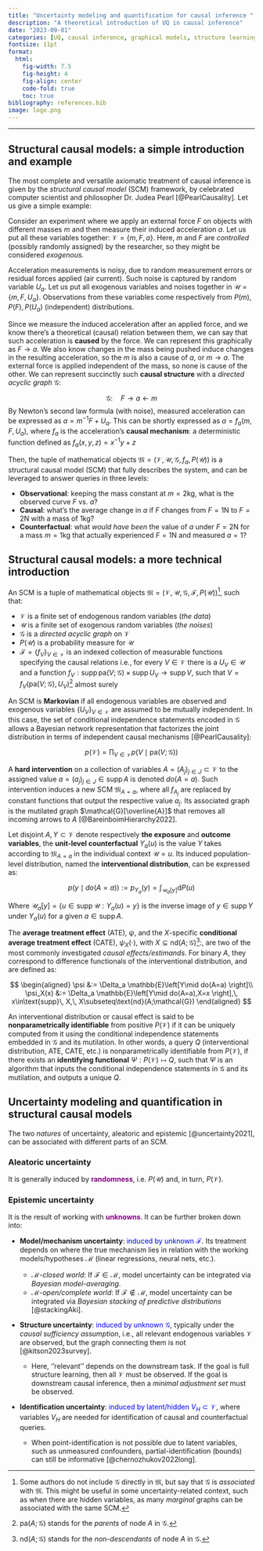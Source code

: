 ```yaml
---
title: "Uncertainty modeling and quantification for causal inference "
description: "A theoretical introduction of UQ in causal inference"
date: "2023-09-01"
categories: [UQ, causal inference, graphical models, structure learning]
fontsize: 11pt
format: 
  html:
    fig-width: 7.5
    fig-height: 4
    fig-align: center
    code-fold: true
    toc: true
bibliography: references.bib
image: logo.png
---
```


------------------------------------------------------------------------

## Structural causal models: a simple introduction and example

The most complete and versatile axiomatic treatment of causal inference is given by the *structural causal model* (SCM) framework, by celebrated computer scientist and philosopher Dr. Judea Pearl [@PearlCausality]. Let us give a simple example:

Consider an experiment where we apply an external force $F$ on objects with different masses $m$ and then measure their induced acceleration $a$. Let us put all these variables together: $\mathcal{V}=\{m,F,a\}$. Here, $m$ and $F$ are _controlled_ (possibly randomly assigned) by the researcher, so they might be considered _exogenous_.

Acceleration measurements is noisy, due to random measurement errors or residual forces applied (air current). Such noise is captured by random variable $U_a$. Let us put all exogenous variables and noises together in $\mathcal{U}=\{m,F,U_a\}$. Observations from these variables come respectively from $P(m), P(F), P(U_a)$ (independent) distributions. 

Since we measure the induced acceleration after an applied force, and we know there's a theoretical (causal) relation between them, we can say that such acceleration is **caused** by the force. We can represent this graphically as $F\rightarrow a$. We also know changes in the mass being pushed induce changes in the resulting acceleration, so the $m$ is also a cause of $a$, or  $m\rightarrow a$. The external force is applied independent of the mass, so none is cause of the other. We can represent succinctly such **causal structure** with a *directed acyclic graph* $\mathcal{G}$:

$$
\mathcal{G} :\quad F\rightarrow a\leftarrow m
$$
By Newton's second law formula (with noise), measured acceleration can be expressed as $a = m^{-1}F+U_a$. This can be shortly expressed as $a=f_a(m,F,U_a)$, where $f_a$ is the acceleration's **causal mechanism**: a deterministic function defined as $f_a(x,y,z)=x^{-1}y+z$

Then, the tuple of mathematical objects $\mathfrak{M}=(\mathcal{V},\mathcal{U},\mathcal{G},f_a,{P}(\mathcal{U}))$ is a structural causal model (SCM) that fully describes the system, and can be leveraged to answer queries in three levels:

- **Observational**: keeping the mass constant at $m=2$kg, what is the observed curve $F$ vs. $a$?
- **Causal**: what's the average change in $a$ if $F$ changes from $F=1$N to $F=2$N with a mass of $1$kg?
- **Counterfactual**: what _would have been_ the value of $a$ under $F=2$N for a mass $m=1$kg that actually experienced $F=1$N and measured $a=1$?



## Structural causal models: a more technical introduction

An SCM is a tuple of mathematical objects $\mathfrak{M}=(\mathcal{V},\mathcal{U},\mathcal{G},\mathcal{F},{P}(\mathcal{U}))$[^1], such that:

[^1]: Some authors do not include $\mathcal{G}$ directly in $\mathfrak{M}$, but say that $\mathcal{G}$ is *associated* with $\mathfrak{M}$. This might be useful in some uncertainty-related context, such as when there are hidden variables, as many *marginal* graphs can be associated with the same SCM.

- $\mathcal{V}$ is a finite set of endogenous random variables (*the data*)
- $\mathcal{U}$ is a finite set of exogenous random variables (*the noises*)
- $\mathcal{G}$ is a *directed acyclic graph* on $\mathcal{V}$
- $P(\mathcal{U})$ is a probability measure for $\mathcal{U}$
- $\mathcal{F}=\{f_V\}_{V\in\mathcal{V}}$ is an indexed collection of measurable functions specifying the causal relations i.e., for every $V\in\mathcal{V}$ there is a $U_V\in\mathcal{U}$ and a function $f_V:\text{supp}\, \text{pa}(V;\mathcal{G})\times \text{supp}\, U_V\rightarrow\text{supp}\, V$, such that $V=f_V(\text{pa}(V;\mathcal{G}),U_V)$[^2] almost surely

[^2]: $\text{pa}(A;\mathcal{G})$ stands for the *parents* of node $A$ in $\mathcal{G}$.

An SCM is **Markovian** if all endogenous variables are observed and exogenous variables $\{U_V\}_{V\in\mathcal{V}}$ are assumed to be mutually independent. In this case, the set of conditional independence statements encoded in $\mathcal{G}$ allows a Bayesian network representation that factorizes the joint distribution in terms of independent causal mechanisms [@PearlCausality]:

$$
p(\mathcal{V}) = \prod_{V\in\mathcal{V}}p(V\mid \text{pa}(V;\mathcal{G}))
$$

A **hard intervention** on a collection of variables $A=(A_j)_{j\in J}\subset\mathcal{V}$ to the assigned value $a=(a_j)_{j\in J}\in\text{supp}\, A$  is denoted $do(A=a)$. Such intervention induces a new SCM $\mathfrak{M}_{A=a}$, where all $f_{A_j}$ are replaced by constant functions that output the respective value $a_j$. Its associated graph is the mutilated graph $\mathcal{G}[\overline{A}]$ that removes all incoming arrows to $A$ [@BareinboimHierarchy2022].

Let disjoint $A,Y\subset\mathcal{V}$ denote respectively **the exposure** and **outcome variables**, the **unit-level counterfactual** $Y_{a}(u)$ is the value $Y$ takes according to $\mathfrak{M}_{A=a}$ in the individual context $\mathcal{U}=u$. Its induced population-level distribution, named the **interventional distribution**, can be expressed as:  

$$
    p(y\mid do(A=a)) := p_{Y_{a}}(y)=\int_{\mathcal{U}_a[y]}\text{d} P(u)
$$

Where $\mathcal{U}_a[y]=\{u\in\text{supp}\, \mathcal{U} : Y_{a}(u)=y \}$ is the inverse image of $y\in\text{supp}\, Y$ under $Y_{a}(u)$ for a given $a\in\text{supp}\, A$.

The **average treatment effect** (ATE), $\psi$, and the $X$-specific **conditional average treatment effect** (CATE), $\psi_X(\cdot)$, with $X\subseteq\text{nd}(A;\mathcal{G})$[^3]:, are two of the most commonly investigated *causal effects/estimands*. For binary $A$, they correspond to difference functionals of the interventional distribution, and are defined as:

[^3]: $\text{nd}(A;\mathcal{G})$ stands for the *non-descendants* of node $A$ in $\mathcal{G}$.

$$
\begin{aligned}
    \psi &:= \Delta_a \mathbb{E}\left[Y\mid do(A=a) \right]\\
    \psi_X(x) &:= \Delta_a \mathbb{E}\left[Y\mid do(A=a),X=x \right],\,  x\in\text{supp}\, X,\, X\subseteq\text{nd}(A;\mathcal{G})
\end{aligned}
$$

An interventional distribution or causal effect is said to be **nonparametrically identifiable** from positive $P(\mathcal{V})$ if it can be uniquely computed from it using the conditional independence statements embedded in $\mathcal{G}$ and its mutilation. In other words, a query $Q$ (interventional distribution, ATE, CATE, etc.) is nonparametrically identifiable from $P(\mathcal{V})$, if there exists an **identifying functional** $\Psi:P(\mathcal{V})\mapsto Q$, such that $\Psi$ is an algorithm that inputs the conditional independence statements in $\mathcal{G}$ and its mutilation, and outputs a unique $Q$. 



## Uncertainty modeling and quantification in structural causal models

The two _natures_ of uncertainty, aleatoric and epistemic [@uncertainty2021], can be associated with different parts of an SCM.

### Aleatoric uncertainty

It is generally induced by **[randomness]{style="color:purple;"}**, i.e. $P(\mathcal{U})$ and, in turn, $P(\mathcal{V})$. 

### Epistemic uncertainty

It is the result of working with **[unknowns]{style="color:purple;"}**. It can be further broken down into:

- **Model/mechanism uncertainty**: [induced by unknown $\mathcal{F}$]{style="color:blue;"}. Its treatment depends on where the true mechanism lies in relation with the working models/hypotheses $\mathcal{M}$ (linear regressions, neural nets, etc.).

  - $\mathcal{M}$-*closed world*: If $\mathcal{F}\in\mathcal{M}$, model uncertainty can be integrated via *Bayesian model-averaging*.
  - $\mathcal{M}$-*open/complete world*: If $\mathcal{F}\notin\mathcal{M}$, model uncertainty can be integrated via *Bayesian stacking of predictive distributions* [@stackingAki].

- **Structure uncertainty**: [induced by unknown $\mathcal{G}$]{style="color:blue;"}, typically under the _causal sufficiency assumption_, i.e., all relevant endogenous variables $\mathcal{V}$ are observed, but the graph connecting them is not [@kitson2023survey]. 

  - Here, ''relevant'' depends on the downstream task. If the goal is full structure learning, then all $\mathcal{V}$ must be observed. If the goal is downstream causal inference, then a _minimal adjustment set_ must be observed.  

- **Identification uncertainty**: [induced by latent/hidden $V_H\subset\mathcal{V}$]{style="color:blue;"}, where variables $V_H$ are needed for identification of causal and counterfactual queries.

  - When point-identification is not possible due to latent variables, such as unmeasured confounders, partial-identification (bounds) can still be informative [@chernozhukov2022long].  






